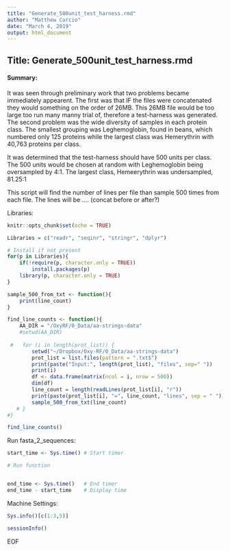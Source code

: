 ```yaml
---
title: "Generate_500unit_test_harness.rmd"
author: "Matthew Curcio"
date: "March 4, 2019"
output: html_document
---
```


## Title: Generate_500unit_test_harness.rmd

#### Summary: 

It was seen through preliminary work that two problems became immediately appearent.  The first was that IF the files were concatenated they would something on the order of 26MB.  This 26MB file would be too large too run many manny trial of, therefore a test-harness was generated.  The second problem was the wide diversity of samples in each protein class.  The smallest grouping was Leghemoglobin, found in beans, which numbered only 125 proteins while the largest class was Hemerythrin with 40,763 proteins per class.

It was determined that the test-harness should have 500 units per class.  The 500 units would be chosen at random with Leghemoglobin being oversampled by 4:1. The largest class, Hemeerythrin was undersampled, 81.25:1

This script will find the number of lines per file than sample 500 times from each file.  The lines will be .... (concat before or after?)

Libraries:
```r
knitr::opts_chunk$set(echo = TRUE)

Libraries = c("readr", "seqinr", "stringr", "dplyr")

# Install if not present
for(p in Libraries){
    if(!require(p, character.only = TRUE))
        install.packages(p)
    library(p, character.only = TRUE)
}
```

```r
sample_500_from_txt <- function(){
    print(line_count)
}
```


```r

find_line_counts <- function(){
    AA_DIR = "/OxyRF/0_Data/aa-strings-data"
    #setwd(AA_DIR)
    
 #   for (i in length(prot_list)) {
        setwd("~/Dropbox/Oxy-RF/0_Data/aa-strings-data")
        prot_list = list.files(pattern = ".txt$")
        print(paste("Input:", length(prot_list), "files", sep=" "))
        print(i)
        df <- data.frame(matrix(ncol = i, nrow = 500))
        dim(df)
        line_count = length(readLines(prot_list[i], "r"))
        print(paste(prot_list[i], "=", line_count, "lines", sep = " "))
        sample_500_from_txt(line_count)
   # }
#}
```


```r
find_line_counts()
```






Run fasta_2_sequences:
```r
start_time <- Sys.time() # Start timer

# Run function


end_time <- Sys.time()   # End timer
end_time - start_time    # Display time
```



Machine Settings:
```r
Sys.info()[c(1:3,5)]
```
```r
sessionInfo()
```
EOF